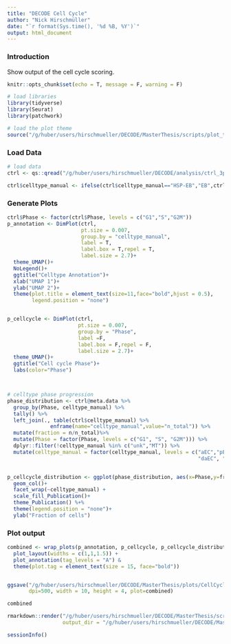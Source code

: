 ```yaml
---
title: "DECODE Cell Cycle"
author: "Nick Hirschmüller"
date: "`r format(Sys.time(), '%d %B, %Y')`"
output: html_document
---
```




### Introduction
Show output of the cell cycle scoring. 

```r
knitr::opts_chunk$set(echo = T, message = F, warning = F)
```


```r
# load libraries
library(tidyverse)
library(Seurat)
library(patchwork)

# load the plot theme
source("/g/huber/users/hirschmueller/DECODE/MasterThesis/scripts/plot_theme.R")
```


### Load Data
```r
# load data
ctrl <- qs::qread("/g/huber/users/hirschmueller/DECODE/analysis/ctrl_3prime/results/CellCycleScoring_ctrl/ctrl_integrated_doublet_CellCycle.qs")

ctrl$celltype_manual <- ifelse(ctrl$celltype_manual=="HSP-EB","EB",ctrl$celltype_manual)

```


### Generate Plots
```r
ctrl$Phase <- factor(ctrl$Phase, levels = c("G1","S","G2M"))
p_annotation <- DimPlot(ctrl,
                        pt.size = 0.007,
                        group.by = "celltype_manual",
                        label = T,
                        label.box = T,repel = T,
                        label.size = 2.7)+
  theme_UMAP()+
  NoLegend()+
  ggtitle("Celltype Annotation")+
  xlab("UMAP 1")+
  ylab("UMAP 2")+
  theme(plot.title = element_text(size=11,face="bold",hjust = 0.5),
        legend.position = "none")


p_cellcycle <- DimPlot(ctrl,
                       pt.size = 0.007,
                       group.by = "Phase",
                       label =F,
                       label.box = F,repel = F,
                       label.size = 2.7)+
  theme_UMAP()+
  ggtitle("Cell cycle Phase")+
  labs(color="Phase")



# celltype phase progression
phase_distribution <- ctrl@meta.data %>% 
  group_by(Phase, celltype_manual) %>% 
  tally() %>% 
  left_join(., table(ctrl$celltype_manual) %>%
              enframe(name="celltype_manual",value="n_total")) %>% 
  mutate(fraction = n/n_total)%>% 
  mutate(Phase = factor(Phase, levels = c("G1", "S", "G2M"))) %>% 
  dplyr::filter(!celltype_manual %in% c("unk","MT")) %>% 
  mutate(celltype_manual = factor(celltype_manual, levels = c("aEC","pEC","Copper","R3", "EE",
                                                              "daEC", "dEC","EB", "ISC")))


p_cellcycle_distribution <- ggplot(phase_distribution, aes(x=Phase,y=fraction, fill=Phase))+
  geom_col()+
  facet_wrap(~celltype_manual) +
  scale_fill_Publication()+
  theme_Publication() %+%
  theme(legend.position = "none")+
  ylab("Fraction of cells")
```

### Plot output
```r
combined <- wrap_plots(p_annotation, p_cellcycle, p_cellcycle_distribution, nrow = 1) +
  plot_layout(widths = c(1,1,1.5)) +
  plot_annotation(tag_levels = "A") & 
  theme(plot.tag = element_text(size = 15, face="bold"))


ggsave("/g/huber/users/hirschmueller/DECODE/MasterThesis/plots/CellCycle.png",
       dpi=500, width = 10, height = 4, plot=combined)

combined
```


```r
rmarkdown::render("/g/huber/users/hirschmueller/DECODE/MasterThesis/scripts/CellCycle_sup3.Rmd",
                  output_dir = "/g/huber/users/hirschmueller/DECODE/MasterThesis/html/")
```


```r
sessionInfo()
```











